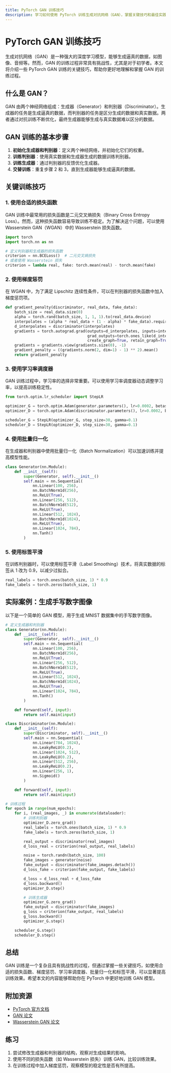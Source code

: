 ```yaml
---
title: PyTorch GAN 训练技巧
description: 学习如何使用 PyTorch 训练生成对抗网络（GAN），掌握关键技巧和最佳实践，提升模型性能。
---
```


# PyTorch GAN 训练技巧

生成对抗网络（GAN）是一种强大的深度学习模型，能够生成逼真的数据，如图像、音频等。然而，GAN 的训练过程非常具有挑战性，尤其是对于初学者。本文将介绍一些 PyTorch GAN 训练的关键技巧，帮助你更好地理解和掌握 GAN 的训练过程。

## 什么是 GAN？

GAN 由两个神经网络组成：生成器（Generator）和判别器（Discriminator）。生成器的任务是生成逼真的数据，而判别器的任务是区分生成的数据和真实数据。两者通过对抗训练不断优化，最终生成器能够生成与真实数据难以区分的数据。

## GAN 训练的基本步骤

1. **初始化生成器和判别器**：定义两个神经网络，并初始化它们的权重。
2. **训练判别器**：使用真实数据和生成器生成的数据训练判别器。
3. **训练生成器**：通过判别器的反馈优化生成器。
4. **交替训练**：重复步骤 2 和 3，直到生成器能够生成逼真的数据。

## 关键训练技巧

### 1. 使用合适的损失函数

GAN 训练中最常用的损失函数是二元交叉熵损失（Binary Cross Entropy Loss）。然而，这种损失函数容易导致训练不稳定。为了解决这个问题，可以使用 Wasserstein GAN（WGAN）中的 Wasserstein 损失函数。

```python
import torch
import torch.nn as nn

# 定义判别器和生成器的损失函数
criterion = nn.BCELoss()  # 二元交叉熵损失
# 或者使用 Wasserstein 损失
criterion = lambda real, fake: torch.mean(real) - torch.mean(fake)
```

### 2. 使用梯度惩罚

在 WGAN 中，为了满足 Lipschitz 连续性条件，可以在判别器的损失函数中加入梯度惩罚项。

```python
def gradient_penalty(discriminator, real_data, fake_data):
    batch_size = real_data.size(0)
    alpha = torch.rand(batch_size, 1, 1, 1).to(real_data.device)
    interpolates = (alpha * real_data + (1 - alpha) * fake_data).requires_grad_(True)
    d_interpolates = discriminator(interpolates)
    gradients = torch.autograd.grad(outputs=d_interpolates, inputs=interpolates,
                                    grad_outputs=torch.ones_like(d_interpolates),
                                    create_graph=True, retain_graph=True)[0]
    gradients = gradients.view(gradients.size(0), -1)
    gradient_penalty = ((gradients.norm(2, dim=1) - 1) ** 2).mean()
    return gradient_penalty
```

### 3. 使用学习率调度器

GAN 训练过程中，学习率的选择非常重要。可以使用学习率调度器动态调整学习率，以提高训练稳定性。

```python
from torch.optim.lr_scheduler import StepLR

optimizer_G = torch.optim.Adam(generator.parameters(), lr=0.0002, betas=(0.5, 0.999))
optimizer_D = torch.optim.Adam(discriminator.parameters(), lr=0.0002, betas=(0.5, 0.999))

scheduler_G = StepLR(optimizer_G, step_size=30, gamma=0.1)
scheduler_D = StepLR(optimizer_D, step_size=30, gamma=0.1)
```

### 4. 使用批量归一化

在生成器和判别器中使用批量归一化（Batch Normalization）可以加速训练并提高模型性能。

```python
class Generator(nn.Module):
    def __init__(self):
        super(Generator, self).__init__()
        self.main = nn.Sequential(
            nn.Linear(100, 256),
            nn.BatchNorm1d(256),
            nn.ReLU(True),
            nn.Linear(256, 512),
            nn.BatchNorm1d(512),
            nn.ReLU(True),
            nn.Linear(512, 1024),
            nn.BatchNorm1d(1024),
            nn.ReLU(True),
            nn.Linear(1024, 784),
            nn.Tanh()
        )
```

### 5. 使用标签平滑

在训练判别器时，可以使用标签平滑（Label Smoothing）技术，将真实数据的标签从 1 改为 0.9，以减少过拟合。

```python
real_labels = torch.ones(batch_size, 1) * 0.9
fake_labels = torch.zeros(batch_size, 1)
```

## 实际案例：生成手写数字图像

以下是一个简单的 GAN 模型，用于生成 MNIST 数据集中的手写数字图像。

```python
# 定义生成器和判别器
class Generator(nn.Module):
    def __init__(self):
        super(Generator, self).__init__()
        self.main = nn.Sequential(
            nn.Linear(100, 256),
            nn.BatchNorm1d(256),
            nn.ReLU(True),
            nn.Linear(256, 512),
            nn.BatchNorm1d(512),
            nn.ReLU(True),
            nn.Linear(512, 1024),
            nn.BatchNorm1d(1024),
            nn.ReLU(True),
            nn.Linear(1024, 784),
            nn.Tanh()
        )

    def forward(self, input):
        return self.main(input)

class Discriminator(nn.Module):
    def __init__(self):
        super(Discriminator, self).__init__()
        self.main = nn.Sequential(
            nn.Linear(784, 1024),
            nn.LeakyReLU(0.2),
            nn.Linear(1024, 512),
            nn.LeakyReLU(0.2),
            nn.Linear(512, 256),
            nn.LeakyReLU(0.2),
            nn.Linear(256, 1),
            nn.Sigmoid()
        )

    def forward(self, input):
        return self.main(input)

# 训练过程
for epoch in range(num_epochs):
    for i, (real_images, _) in enumerate(dataloader):
        # 训练判别器
        optimizer_D.zero_grad()
        real_labels = torch.ones(batch_size, 1) * 0.9
        fake_labels = torch.zeros(batch_size, 1)

        real_output = discriminator(real_images)
        d_loss_real = criterion(real_output, real_labels)

        noise = torch.randn(batch_size, 100)
        fake_images = generator(noise)
        fake_output = discriminator(fake_images.detach())
        d_loss_fake = criterion(fake_output, fake_labels)

        d_loss = d_loss_real + d_loss_fake
        d_loss.backward()
        optimizer_D.step()

        # 训练生成器
        optimizer_G.zero_grad()
        fake_output = discriminator(fake_images)
        g_loss = criterion(fake_output, real_labels)
        g_loss.backward()
        optimizer_G.step()

    scheduler_G.step()
    scheduler_D.step()
```

## 总结

GAN 训练是一个复杂且具有挑战性的过程，但通过掌握一些关键技巧，如使用合适的损失函数、梯度惩罚、学习率调度器、批量归一化和标签平滑，可以显著提高训练效果。希望本文的内容能够帮助你在 PyTorch 中更好地训练 GAN 模型。

## 附加资源

- [PyTorch 官方文档](https://pytorch.org/docs/stable/index.html)
- [GAN 论文](https://arxiv.org/abs/1406.2661)
- [Wasserstein GAN 论文](https://arxiv.org/abs/1701.07875)

## 练习

1. 尝试修改生成器和判别器的结构，观察对生成结果的影响。
2. 使用不同的损失函数（如 Wasserstein 损失）训练 GAN，比较训练效果。
3. 在训练过程中加入梯度惩罚，观察模型的稳定性是否有所提高。